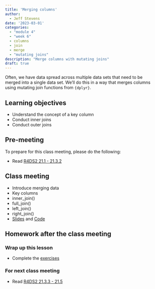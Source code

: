 ```yaml
---
title: 'Merging columns'
author:
  - Jeff Stevens
date: '2023-03-01'
categories: 
  - "module 4"
  - "week 6"
  - columns
  - join
  - merge
  - "mutating joins"
description: "Merge columns with mutating joins"
draft: true
---
```


Often, we have data spread across multiple data sets that need to be merged into a single data set. We'll do this in a way that merges columns using mutating join functions from `{dplyr}`.

## Learning objectives

* Understand the concept of a key column
* Conduct inner joins
* Conduct outer joins

## Pre-meeting

To prepare for this class meeting, please do the following:

* Read [R4DS2 21.1 - 21.3.2](https://r4ds.hadley.nz/joins.html){target='_blank'}

## Class meeting

* Introduce merging data
* Key columns
* inner_join()
* full_join()
* left_join()
* right_join()
* [Slides](../../slides/17_mergingcolumns.qmd){target="_blank"} and [Code](../../code/17_mergingcolumns.html){target="_blank"}

## Homework after the class meeting
### Wrap up this lesson

* Complete the [exercises](https://its-ianr-shiny.unl.edu/users/jstevens5/dpavir2025/17_mergingcolumns/){target='_blank'}

### For next class meeting

* Read [R4DS2 21.3.3 - 21.5](https://r4ds.hadley.nz/joins.html#filtering-joins){target='_blank'}
